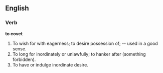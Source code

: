 ==English==

===Verb===

'''to covet'''

#To wish for with eagerness; to desire possession of; -- used in a good sense.
#To long for inordinately or unlawfully; to hanker after (something forbidden).
#To have or indulge inordinate desire.